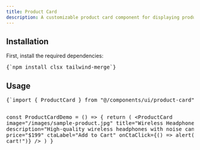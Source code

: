 ```yaml
---
title: Product Card
description: A customizable product card component for displaying product information such as image, title, description, price, and actions.
---
```


<ComponentPreview name="product-card-demo" />

## Installation
<div className="not-prose px-4 md:px-0">
  <Step>
    <StepItem title="Install Dependencies">
      First, install the required dependencies:
      <Pre className="language-bash">{`npm install clsx tailwind-merge`}</Pre>
    </StepItem>
    <StepItem title="Create utils.ts">
      <ComponentUtilsText />
      <ComponentUtils />
    </StepItem>
    <StepItem title="Create Product Card Component">
      <ComponentSource name="product-card-demo" />
    </StepItem>
  </Step>
</div>

## Usage

<div className="not-prose space-y-6">
<Pre>
{`import { ProductCard } from "@/components/ui/product-card"

const ProductCardDemo = () => {
  return (
    <ProductCard
      image="/images/sample-product.jpg"
      title="Wireless Headphones"
      description="High-quality wireless headphones with noise cancellation."
      price="$199"
      ctaLabel="Add to Cart"
      onCtaClick={() => alert("Added to cart!")}
    />
  )
}

</Pre>
</div>
